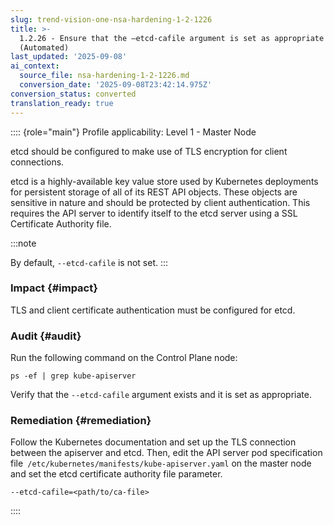```yaml
---
slug: trend-vision-one-nsa-hardening-1-2-1226
title: >-
  1.2.26 - Ensure that the –etcd-cafile argument is set as appropriate
  (Automated)
last_updated: '2025-09-08'
ai_context:
  source_file: nsa-hardening-1-2-1226.md
  conversion_date: '2025-09-08T23:42:14.975Z'
conversion_status: converted
translation_ready: true
---
```


:::: {role="main"}
Profile applicability: Level 1 - Master Node

etcd should be configured to make use of TLS encryption for client connections.

etcd is a highly-available key value store used by Kubernetes deployments for persistent storage of all of its REST API objects. These objects are sensitive in nature and should be protected by client authentication. This requires the API server to identify itself to the etcd server using a SSL Certificate Authority file.

:::note

By default, `--etcd-cafile` is not set.
:::

### Impact {#impact}

TLS and client certificate authentication must be configured for etcd.

### Audit {#audit}

Run the following command on the Control Plane node:

``` codeblock
ps -ef | grep kube-apiserver
```

Verify that the `--etcd-cafile` argument exists and it is set as appropriate.

### Remediation {#remediation}

Follow the Kubernetes documentation and set up the TLS connection between the apiserver and etcd. Then, edit the API server pod specification file` /etc/kubernetes/manifests/kube-apiserver.yaml` on the master node and set the etcd certificate authority file parameter.

``` codeblock
--etcd-cafile=<path/to/ca-file>
```
::::

